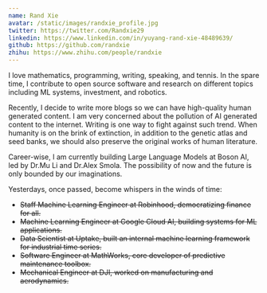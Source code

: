 ```yaml
---
name: Rand Xie
avatar: /static/images/randxie_profile.jpg
twitter: https://twitter.com/Randxie29
linkedin: https://www.linkedin.com/in/yuyang-rand-xie-48489639/
github: https://github.com/randxie
zhihu: https://www.zhihu.com/people/randxie
---
```


I love mathematics, programming, writing, speaking, and tennis. In the spare time, I contribute to open source software and research on different topics including ML systems, investment, and robotics. 

Recently, I decide to write more blogs so we can have high-quality human generated content. I am very concerned about the pollution of AI generated content to the internet. Writing is one way to fight against such trend. When humanity is on the brink of extinction, in addition to the genetic atlas and seed banks, we should also preserve the original works of human literature.

Career-wise, I am currently building Large Language Models at Boson AI, led by Dr.Mu Li and Dr.Alex Smola. The possibility of now and the future is only bounded by our imaginations.

Yesterdays, once passed, become whispers in the winds of time:

- <s>Staff Machine Learning Engineer at Robinhood, democratizing finance for all.</s>
- <s>Machine Learning Engineer at Google Cloud AI, building systems for ML applications.</s>
- <s>Data Scientist at Uptake, built an internal machine learning framework for industrial time series.</s>
- <s>Software Engineer at MathWorks, core developer of predictive maintenance toolbox.</s>
- <s>Mechanical Engineer at DJI, worked on manufacturing and aerodynamics.</s>

